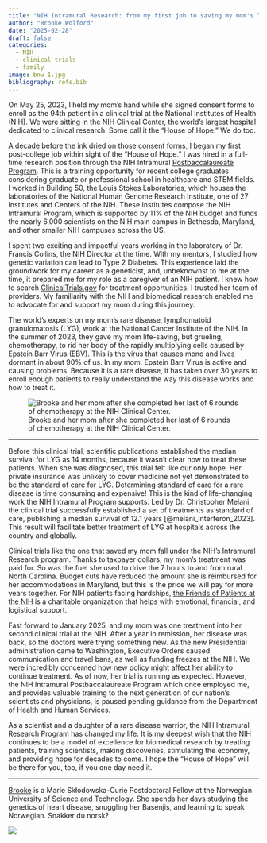 ```yaml
---
title: "NIH Intramural Research: from my first job to saving my mom's life"
author: "Brooke Wolford"
date: "2025-02-28"
draft: false
categories:
  - NIH
  - clinical trials
  - family
image: bnw-1.jpg
bibliography: refs.bib
---
```


On May 25, 2023, I held my mom's hand while she signed consent forms to enroll
as the 94th patient in a clinical trial at the National Institutes of Health
(NIH). We were sitting in the NIH Clinical Center, the world's largest hospital
dedicated to clinical research. Some call it the "House of Hope." We do too.

A decade before the ink dried on those consent forms, I began my first
post-college job within sight of the "House of Hope." I was hired in a full-time
research position through the NIH Intramural
[Postbaccalaureate Program](https://www.training.nih.gov/research-training/pb/pb/).
This is a training opportunity for recent college graduates considering graduate
or professional school in healthcare and STEM fields. I worked in Building 50,
the Louis Stokes Laboratories, which houses the laboratories of the National
Human Genome Research Institute, one of 27 Institutes and Centers of the NIH.
These Institutes compose the NIH Intramural Program, which is supported by 11%
of the NIH budget and funds the nearly 6,000 scientists on the NIH main campus
in Bethesda, Maryland, and other smaller NIH campuses across the US.

I spent two exciting and impactful years working in the laboratory of Dr.
Francis Collins, the NIH Director at the time. With my mentors, I studied how
genetic variation can lead to Type 2 Diabetes. This experience laid the
groundwork for my career as a geneticist, and, unbeknownst to me at the time, it
prepared me for my role as a caregiver of an NIH patient. I knew how to search
[ClinicalTrials.gov](https://clinicaltrials.gov/) for treatment opportunities.
I trusted her team of providers. My familiarity with the NIH and biomedical
research enabled me to advocate for and support my mom during this journey.

The world's experts on my mom's rare disease, lymphomatoid granulomatosis (LYG),
work at the National Cancer Institute of the NIH. In the summer of 2023, they
gave my mom life-saving, but grueling, chemotherapy, to rid her body of the
rapidly multiplying cells caused by Epstein Barr Virus (EBV). This is the virus
that causes mono and lives dormant in about 90% of us. In my mom, Epstein Barr
Virus is active and causing problems. Because it is a rare disease, it has taken
over 30 years to enroll enough patients to really understand the way this
disease works and how to treat it.

![Brooke and her mom after she completed her last of 6 rounds of chemotherapy at the NIH Clinical Center.](bnw-1.jpg)
<hr>

Before this clinical trial, scientific publications established the median
survival for LYG as 14 months, because it wasn't clear how to treat these
patients. When she was diagnosed, this trial felt like our only hope. Her
private insurance was unlikely to cover medicine not yet demonstrated to be the
standard of care for LYG. Determining standard of care for a rare disease is
time consuming and expensive! This is the kind of life-changing work the NIH
Intramural Program supports. Led by Dr. Christopher Melani,
the clinical trial successfully established a set of treatments as standard of care,
publishing a median survival of 12.1 years [@melani_interferon_2023]. This
result will facilitate better treatment of LYG at hospitals across the country
and globally.

Clinical trials like the one that saved my mom fall under the NIH's Intramural
Research program. Thanks to taxpayer dollars, my mom's treatment was paid for.
So was the fuel she used to drive the 7 hours to and from rural North Carolina.
Budget cuts have reduced the amount she is reimbursed for her accommodations in
Maryland, but this is the price we will pay for more years together. For NIH
patients facing hardships, [the Friends of Patients at the NIH](https://www.friendsatnih.org/)
is a charitable organization that helps with emotional, financial, and
logistical support.

Fast forward to January 2025, and my mom was one treatment into her second
clinical trial at the NIH. After a year in remission, her disease was back, so
the doctors were trying something new. As the new Presidential administration
came to Washington, Executive Orders caused communication and travel bans, as
well as funding freezes at the NIH. We were incredibly concerned how new policy
might affect her ability to continue treatment. As of now, her trial is running
as expected. However, the NIH Intramural Postbaccalaureate Program which once
employed me, and provides valuable training to the next generation of our
nation's scientists and physicians, is paused pending guidance from the
Department of Health and Human Services.

As a scientist and a daughter of a rare disease warrior, the NIH Intramural
Research Program has changed my life. It is my deepest wish that the NIH
continues to be a model of excellence for biomedical research by treating
patients, training scientists, making discoveries, stimulating the economy, and
providing hope for decades to come. I hope the "House of Hope" will be there for
you, too, if you one day need it.

<hr>

::: {.callout-note title="About the author" style="" icon=false}
[Brooke](https://bnwolford.github.io/) is a Marie Skłodowska-Curie Postdoctoral
Fellow at the Norwegian University of Science and Technology. She spends her
days studying the genetics of heart disease, snuggling her Basenjis, and
learning to speak Norwegian. Snakker du norsk?
:::

![](bnw-2.jpg)
